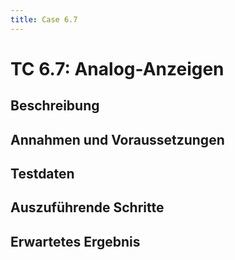 ```yaml
---
title: Case 6.7
---
```




# TC 6.7: Analog-Anzeigen

## Beschreibung


## Annahmen und Voraussetzungen


## Testdaten


## Auszuführende Schritte


## Erwartetes Ergebnis